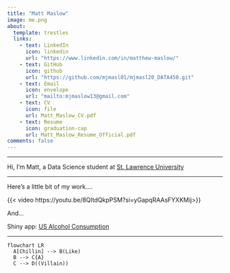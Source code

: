 ```yaml
---
title: "Matt Maslow"
image: me.png
about:
  template: trestles
  links:
    - text: LinkedIn
      icon: linkedin
      url: "https://www.linkedin.com/in/matthew-maslow/"
    - text: GitHub
      icon: github
      url: "https://github.com/mjmasl01/mjmasl20_DATA450.git"
    - text: Email
      icon: envelope
      url: "mailto:mjmaslow13@gmail.com"
    - text: CV
      icon: file
      url: Matt_Maslow_CV.pdf
    - text: Resume
      icon: graduation-cap
      url: Matt_Maslow_Resume_Official.pdf
comments: false
--- 
```




-----------------------------------------------------------------------------



Hi, I'm Matt, a Data Science student at [St. Lawrence University](https://www.stlawu.edu/offices/math-computer-science-and-statistics){target="_blank"}




-----------------------------------------------------------------------------

Here's a little bit of my work....

{{< video https://youtu.be/8QltdQkpPSM?si=yGapqRAAsFYXKMij>}}


And...

Shiny app: [US Alcohol Consumption](http://mjmasl01.shinyapps.io/us_alcohol_consumption){target="_blank"}


-----------------------------------------------------------------------------

```mermaid
flowchart LR
  A[Chillin] --> B(Like)
  B --> C{A}
  C --> D((Villain))
```










